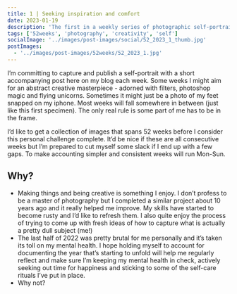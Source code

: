 ```yaml
---
title: 1 | Seeking inspiration and comfort
date: 2023-01-19
description: 'The first in a weekly series of photographic self-portraits'
tags: ['52weeks', 'photography', 'creativity', 'self']
socialImage: '../images/post-images/social/52_2023_1_thumb.jpg'
postImages:
  - '../images/post-images/52weeks/52_2023_1.jpg'
---
```



<GatsbyImage
  alt="man sits alone in a chair with his phone, he's in his home office surrounded by desk, laptop & guitars"
  title="One - seeking inspiration and comfort"
  image={getImage(props.data.mdx.frontmatter.postImages[0])}
  className="imageFull"
/>

I’m committing to capture and publish a self-portrait with a short accompanying post here on my blog each week. Some weeks I might aim for an abstract creative masterpiece - adorned with filters, photoshop magic and flying unicorns. Sometimes it might just be a photo of my feet snapped on my iphone. Most weeks will fall somewhere in between (just like this first specimen). The only real rule is some part of me has to be in the frame.

I’d like to get a collection of images that spans 52 weeks before I consider this personal challenge complete. It’d be nice if these are all consecutive weeks but I’m prepared to cut myself some slack if I end up with a few gaps. To make accounting simpler and consistent weeks will run Mon-Sun.

## Why?

- Making things and being creative is something I enjoy. I don’t profess to be a master of photography but I completed a similar project about 10 years ago and it really helped me improve. My skills have started to become rusty and I’d like to refresh them. I also quite enjoy the process of trying to come up with fresh ideas of how to capture what is actually a pretty dull subject (me!)
- The last half of 2022 was pretty brutal for me personally and it’s taken its toll on my mental health. I hope holding myself to account for documenting the year that’s starting to unfold will help me regularly reflect and make sure I’m keeping my mental health in check, actively seeking out time for happiness and sticking to some of the self-care rituals I’ve put in place.
- Why not?
